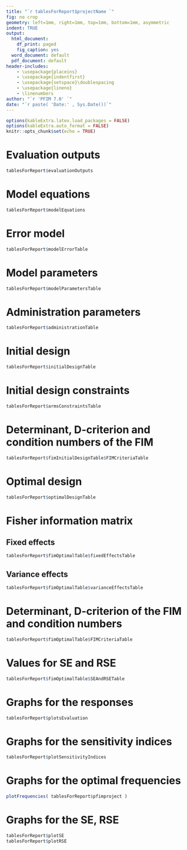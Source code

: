 ---
title: "`r tablesForReport$projectName `"
fig: no crop
geometry: left=1mm, right=1mm, top=1mm, bottom=1mm, asymmetric
indent: TRUE
output:
  html_document:
    df_print: paged
    fig_caption: yes
  word_document: default
  pdf_document: default
header-includes: 
    - \usepackage{placeins}
    - \usepackage{indentfirst}
    - \usepackage{setspace}\doublespacing
    - \usepackage{lineno}
    - \linenumbers
author: "`r 'PFIM 7.0' `"
date: "`r paste( 'Date:' , Sys.Date())`"
---
 
```{r setup, include=FALSE}
options(kableExtra.latex.load_packages = FALSE)
options(kableExtra.auto_format = FALSE)
knitr::opts_chunk$set(echo = TRUE)
```
# Evaluation outputs
```{r evaluationOutputs, echo = FALSE, comment='', fig.height = 5, fig.width = 10, fig.align = "center"} 
tablesForReport$evaluationOutputs
```

# Model equations 
```{r modelEquations, echo = FALSE, comment='', fig.height = 5, fig.width = 10, fig.align = "center"} 
tablesForReport$modelEquations
```

# Error model 
```{r ModelError, echo = FALSE, comment='', fig.height = 5, fig.width = 10, fig.align = "center"} 
tablesForReport$modelErrorTable
```

# Model parameters 
```{r ModelParameters, echo = FALSE, comment='', fig.height = 5, fig.width = 10, fig.align = "center"} 
tablesForReport$modelParametersTable
```

# Administration parameters 
```{r AdministrationParameters, echo = FALSE, comment='', fig.height = 5, fig.width = 10, fig.align = "center"} 
tablesForReport$administrationTable
```

# Initial design
```{r initialDesignTable, echo = FALSE, comment='', fig.height = 5, fig.width = 10, fig.align = "center"} 
tablesForReport$initialDesignTable
```
# Initial design constraints 
```{r Constraints, echo = FALSE, comment='', fig.height = 5, fig.width = 10, fig.align = "center"}  
tablesForReport$armsConstraintsTable
``` 

# Determinant, D-criterion and condition numbers of the FIM 
```{r FIMCriteriaTable, echo = FALSE, comment='', fig.height = 5, fig.width = 10, fig.align = "center"} 
tablesForReport$fimInitialDesignTable$FIMCriteriaTable
``` 

# Optimal design
```{r optimalDesignTable, echo = FALSE, comment='', fig.height = 5, fig.width = 10, fig.align = "center"} 
tablesForReport$optimalDesignTable
```

# Fisher information matrix

## Fixed effects 
```{r FimFixedEffect, echo = FALSE, comment='', fig.height = 5, fig.width = 10, fig.align = "center"} 
tablesForReport$fimOptimalTable$fixedEffectsTable
``` 

## Variance effects 
```{r FimVarianceEffect, echo = FALSE, comment='', fig.height = 5, fig.width = 10, fig.align = "center"} 
tablesForReport$fimOptimalTable$varianceEffectsTable
``` 

# Determinant, D-criterion of the FIM and condition numbers
```{r Criteria, echo = FALSE, comment='', fig.height = 5, fig.width = 10, fig.align = "center"} 
tablesForReport$fimOptimalTable$FIMCriteriaTable
``` 
 
# Values for SE and RSE
```{r SEandRSE, echo = FALSE, comment='', fig.height = 5, fig.width = 10, fig.align = "center"} 
tablesForReport$fimOptimalTable$SEAndRSETable
``` 

# Graphs for the responses
```{r plotsEvaluation, 'results' = FALSE, echo = FALSE, comment='', fig.height = 5, fig.width = 10, fig.align = "center"} 
tablesForReport$plotsEvaluation 
``` 

# Graphs for the sensitivity indices
```{r plotSensitivityIndices, 'results' = FALSE, echo = FALSE, comment='', fig.height = 5, fig.width = 10, fig.align = "center"} 
tablesForReport$plotSensitivityIndices 
``` 

# Graphs for the optimal frequencies
```{r plotFrequencies, 'results' = FALSE, echo = FALSE, comment='', fig.height = 5, fig.width = 10, fig.align = "center"} 
plotFrequencies( tablesForReport$pfimproject ) 
``` 

# Graphs for the SE, RSE
```{r plotSEandRSE, 'results' = FALSE, echo = FALSE, comment='', fig.height = 5, fig.width = 10, fig.align = "center"} 
tablesForReport$plotSE 
tablesForReport$plotRSE 
``` 


  
